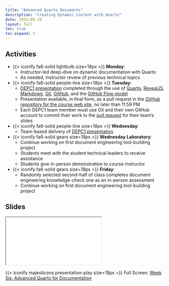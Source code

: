 ```yaml
---
title: "Advanced Quarto Documents"
description: "Creating Dynamic Content with Quarto"
date: 2025-09-29
layout: full
toc: true
toc-expand: 3
---
```


## Activities

- {{< iconify fa6-solid lightbulb size=18px >}} **Monday**:
  - Instructor-led deep-dive on dynamic documentation with Quarto
  - As needed, instructor review of previous technical topics
- {{< iconify fa6-solid people-line size=18px >}} **Tuesday**:
  - [DEPC1 presentation](/slides/depc/weekfour/index.qmd) completed through
  the use of [Quarto](https://quarto.org/),
  [RevealJS](https://revealjs.com/),
  [Markdown](https://www.markdownguide.org/), [Git](https://git-scm.com/),
  [GitHub](https://github.com/), and the [GitHub Flow
  model](https://docs.github.com/en/get-started/quickstart/github-flow)
  - Presentation available, in final form, as a pull request in the [GitHub
  repository for the course web
  site](https://github.com/prosegrammers/www.prosegrammers.com), no later than
  11:59 PM
  - Each DEPC1 team member must use Git and their own GitHub account to commit
  their work to the [pull
  request](https://docs.github.com/en/pull-requests/collaborating-with-pull-requests/proposing-changes-to-your-work-with-pull-requests/about-pull-requests)
  for their team's slides
- {{< iconify fa6-solid people-line size=18px >}} **Wednesday**:
  - Team-based delivery of [DEPC1
  presentation](/slides/depc/weekfour/index.qmd)
- {{< iconify fa6-solid gears size=18px >}} **Wednesday Laboratory**:
  - Continue working on first document engineering tool-building project
  - Students meet with the student technical leaders to receive assistance
  - Students give in-person demonstration to course instructor
- {{< iconify fa6-solid gears size=18px >}} **Friday**:
  - Randomly selected second-half of class completes document engineering
  knowledge-check one as an in-person assessment
  - Continue working on first document engineering tool-building project

## Slides

```{=html}
<iframe class="slide-deck" src="../../slides/weeksix/"></iframe>
```

{{< iconify majesticons presentation-play size=18px >}} Full Screen: [Week
Six: Advanced Quarto for Documentation](../../slides/weeksix/)
